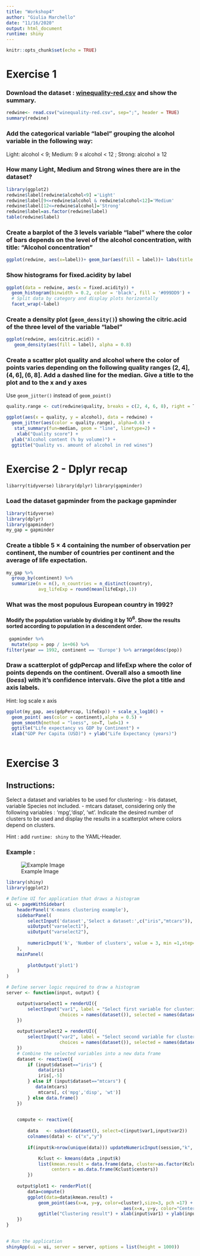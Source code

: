 ```yaml
---
title: "Workshop4"
author: "Giulia Marchello"
date: "11/16/2020"
output: html_document
runtime: shiny
---
```


```r
knitr::opts_chunk$set(echo = TRUE)
```
# Exercise 1
### Download the dataset : [winequality-red.csv](https://archive.ics.uci.edu/ml/datasets/wine+quality) and show the summary.
```r

redwine<- read.csv("winequality-red.csv", sep=";", header = TRUE)
summary(redwine)

```



### Add the categorical variable "label" grouping the alcohol variable in the following way: 
Light:  alcohol $<$ 9; Medium: 9 $\leq$ alcohol $<$ 12 ; Strong: alcohol $\geq$ 12  

### How many Light, Medium and Strong wines there are in the dataset?

```r
library(ggplot2)
redwine$label[redwine$alcohol<9] ='Light'
redwine$label[9<=redwine$alcohol & redwine$alcohol<12]='Medium'
redwine$label[12<=redwine$alcohol]='Strong'
redwine$label=as.factor(redwine$label)
table(redwine$label)

```

### Create a barplot of the 3 levels variable "label" where the color of bars depends on the level of the alcohol concentration, with title: "Alcohol concentration" 
```r
ggplot(redwine, aes(x=label))+ geom_bar(aes(fill = label))+ labs(title = "Alcohol concentration")
```
 

### Show histograms for fixed.acidity by label
```r
ggplot(data = redwine, aes(x = fixed.acidity)) +
  geom_histogram(binwidth = 0.2, color = 'black', fill = '#099DD9') +
  # Split data by category and display plots horizontally
  facet_wrap(~label)
```

### Create a density plot (`geom_density()`) showing the citric.acid of the three level of the variable "label"
```r
ggplot(redwine, aes(citric.acid)) +
   geom_density(aes(fill = label), alpha = 0.8)
```

### Create a scatter plot quality and alcohol where the color of points varies depending on the following quality ranges $(2,4], (4,6], (6,8]$. Add a dashed line for the median. Give a title to the plot and to the x and y axes
Use `geom_jitter()` instead of `geom_point()`
```r
quality.range <- cut(redwine$quality, breaks = c(2, 4, 6, 8), right = T)

ggplot(aes(x = quality, y = alcohol), data = redwine) +
  geom_jitter(aes(color = quality.range), alpha=0.6) +
   stat_summary(fun=median, geom = "line", linetype=2) +
    xlab("Quality score") +
  ylab("Alcohol content (% by volume)") +
  ggtitle("Quality vs. amount of alcohol in red wines")
```

# Exercise 2 - Dplyr recap
`libarry(tidyverse)`
`library(dplyr)`
`library(gapminder)`

### Load the dataset gapminder from the package gapminder
```r
library(tidyverse)
library(dplyr)
library(gapminder)
my_gap = gapminder

```
### Create a tibble $5 \times 4$ containing the number of observation per continent, the number of countries per continent and the average of life expectation.
```r
my_gap %>%
  group_by(continent) %>%
  summarize(n = n(), n_countries = n_distinct(country),
            avg_lifeExp = round(mean(lifeExp),1))


```


### What was the most populous European country in 1992?
#### Modify the population variable by dividing it by $10^6$. Show the results sorted according to population in a descendent order.
```r
 gapminder %>%
  mutate(pop = pop / 1e+06) %>%
filter(year == 1992, continent == 'Europe') %>% arrange(desc(pop))
```

### Draw a scatterplot of gdpPercap and lifeExp where the color of points depends on the continent. Overall also a smooth line (*loess*) with it's confidence intervals. Give the plot a title and axis labels.

Hint: log scale x axis
```r
ggplot(my_gap, aes(gdpPercap, lifeExp)) + scale_x_log10() + 
  geom_point( aes(color = continent),alpha = 0.5) + 
  geom_smooth(method = "loess", se=T, lwd=1) +
  ggtitle("Life expectancy vs GDP by Continent") +
  xlab("GDP Per Capita (USD)") + ylab("Life Expectancy (years)")
  
```

# Exercise 3


## Instructions:
Select a dataset and variables to be used for clustering: 
- Iris dataset, variable Species not included.
- mtcars dataset, considering only the following variables : 'mpg','disp', 'wt'.
Indicate the desired number of clusters to be used and display the results in a scatterplot where colors depend on clusters.

Hint : add `runtime: shiny` to the YAML-Header.

### Example :
![Example Image](ShinyAppExample.png) 

       
```r

library(shiny)
library(ggplot2)

# Define UI for application that draws a histogram
ui <- pageWithSidebar(
    headerPanel('K-means clustering example'),
    sidebarPanel(
        selectInput('dataset','Select a dataset:',c("iris","mtcars")),
        uiOutput("varselect1"),
        uiOutput("varselect2"),
        
        numericInput('k', 'Number of clusters', value = 3, min =1,step=0.5)
    ),
    mainPanel(
        
        plotOutput('plot1')
    )
)

# Define server logic required to draw a histogram
server <- function(input, output) {

    output$varselect1 = renderUI({
        selectInput("var1", label = "Select first variable for clustering:",
                    choices = names(dataset()), selected = names(dataset())[1])
    })
    
    output$varselect2 = renderUI({
        selectInput("var2", label = "Select second variable for clustering:",
                    choices = names(dataset()), selected = names(dataset())[2])
    })
    # Combine the selected variables into a new data frame
    dataset <- reactive({
        if (input$dataset=="iris") {
            data(iris)
            iris[,-5]
        } else if (input$dataset=="mtcars") {
           data(mtcars) 
            mtcars[, c('mpg','disp', 'wt')]
        } else data.frame()
    })
    

    compute <- reactive({
        
        data   <- subset(dataset(), select=c(input$var1,input$var2))
        colnames(data) <- c("x","y")
        
        if(input$k>nrow(unique(data))) updateNumericInput(session,"k", value = nrow(unique(data)))

            Kclust <- kmeans(data ,input$k)
            list(kmean.result = data.frame(data, cluster=as.factor(Kclust$cluster)),
                 centers = as.data.frame(Kclust$centers))
        })
    
    output$plot1 <- renderPlot({
        data=compute()
        ggplot(data=data$kmean.result) +
            geom_point(aes(x=x, y=y, color=cluster),size=3, pch =17) + geom_point(data=data$centers,
                                            aes(x=x, y=y, color="Centers"), pch=17, size=7) +
            ggtitle("Clustering result") + xlab(input$var1) + ylab(input$var2)
    })
}    
 

# Run the application 
shinyApp(ui = ui, server = server, options = list(height = 1000))

```


